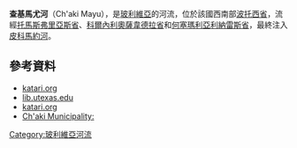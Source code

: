 {{Coord|19|40|S|65|28|W|display=title}}

'''查基馬尤河'''（Ch'aki Mayu），是[[玻利維亞|玻利維亞]]的河流，位於該國西南部[[波托西省|波托西省]]，流經[[托馬斯弗里亞斯省|托馬斯弗里亞斯省]]、[[科爾內利奧薩韋德拉省|科爾內利奧薩韋德拉省]]和[[何塞瑪利亞利納雷斯省|何塞瑪利亞利納雷斯省]]，最終注入[[皮科馬約河|皮科馬約河]]。

==參考資料==
*[http://www.katari.org/diccionario/diccionario.php katari.org] {{Wayback|url=http://www.katari.org/diccionario/diccionario.php |date=20171007014040 }} 
*[http://www.lib.utexas.edu/maps/jog/latin_america/se-20-13-sucre-bolivia-2001.pdf lib.utexas.edu] {{Wayback|url=http://www.lib.utexas.edu/maps/jog/latin_america/se-20-13-sucre-bolivia-2001.pdf |date=20160304123738 }}
*[http://www.katari.org/diccionario/diccionario.php katari.org] {{Wayback|url=http://www.katari.org/diccionario/diccionario.php |date=20171007014040 }} 
*[https://web.archive.org/web/20141128162205/http://www.ine.gob.bo/publicaciones/visorPdf.aspx?Codigo=050302&tipo=1 Ch'aki Municipality:]

{{Bolivia-geo-stub}}
[[Category:玻利維亞河流|Category:玻利維亞河流]]